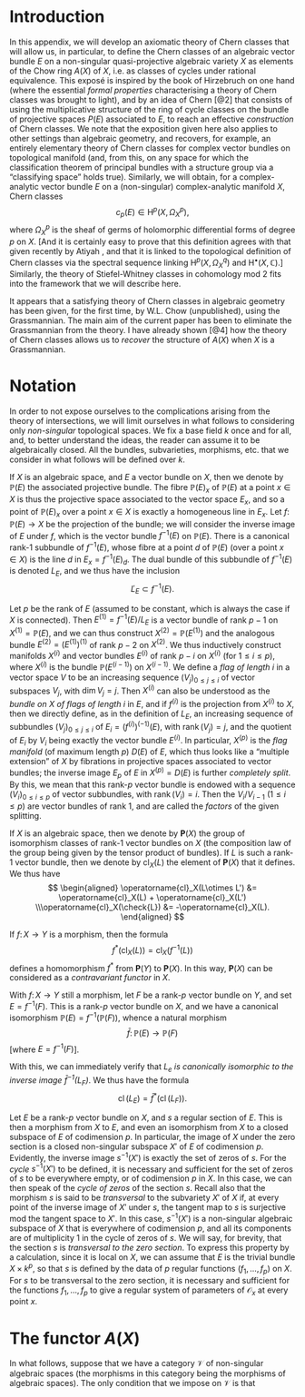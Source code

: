 \providecommand{\HH}{\operatorname{H}}
\providecommand{\rank}{\operatorname{rank}}
\providecommand{\cl}{\operatorname{cl}}
\providecommand{\PP}{\mathbf{P}}

\providecommand{\scr}[1]{{\mathscr{#1}}}
\renewcommand{\cal}[1]{{\mathcal{#1}}}

\renewcommand{\geq}{\geqslant}
\renewcommand{\leq}{\leqslant}

# Introduction {-}

\oldpage{137}

In this appendix, we will develop an axiomatic theory of Chern classes that will allow us, in particular, to define the Chern classes of an algebraic vector bundle $E$ on a non-singular quasi-projective algebraic variety $X$ as elements of the Chow ring $A(X)$ of $X$, i.e. as classes of cycles under rational equivalence.
This exposé is inspired by the book of Hirzebruch on one hand (where the essential _formal properties_ characterising a theory of Chern classes was brought to light), and by an idea of Chern [@2] that consists of using the multiplicative structure of the ring of cycle classes on the bundle of projective spaces $P(E)$ associated to $E$, to reach an effective _construction_ of Chern classes.
We note that the exposition given here also applies to other settings than algebraic geometry, and recovers, for example, an entirely elementary theory of Chern classes for complex vector bundles on topological manifold (and, from this, on any space for which the classification theorem of principal bundles with a structure group via a "classifying space" holds true).
Similarly, we will obtain, for a complex-analytic vector bundle $E$ on a (non-singular) complex-analytic manifold $X$, Chern classes
$$
  c_p(E) \in \HH^p(X,\Omega_X^p),
$$
where $\Omega_X^p$ is the sheaf of germs of holomorphic differential forms of degree $p$ on $X$.
[And it is certainly easy to prove that this definition agrees with that given recently by Atiyah \cite{1}, and that it is linked to the topological definition of Chern classes via the spectral sequence linking $\HH^p(X,\Omega_X^q)$ and $\HH^\bullet(X,\mathbb{C})$.]
Similarly, the theory of Stiefel-Whitney classes in cohomology mod $2$ fits into the framework that we will describe here.

\oldpage{138}

It appears that a satisfying theory of Chern classes in algebraic geometry has been given, for the first time, by W.L. Chow (unpublished), using the Grassmannian.
The main aim of the current paper has been to eliminate the Grassmannian from the theory.
I have already shown [@4] how the theory of Chern classes allows us to _recover_ the structure of $A(X)$ when $X$ is a Grassmannian.


# Notation {#section-1}

In order to not expose ourselves to the complications arising from the theory of intersections, we will limit ourselves in what follows to considering only _non-singular_ topological spaces.
We fix a base field $k$ once and for all, and, to better understand the ideas, the reader can assume it to be algebraically closed.
All the bundles, subvarieties, morphisms, etc. that we consider in what follows will be defined over $k$.

If $X$ is an algebraic space, and $E$ a vector bundle on $X$, then we denote by $\mathbb{P}(E)$ the associated projective bundle.
The fibre $\mathbb{P}(E)_x$ of $\mathbb{P}(E)$ at a point $x\in X$ is thus the projective space associated to the vector space $E_x$, and so a point of $\mathbb{P}(E)_x$ over a point $x\in X$ is exactly a homogeneous line in $E_x$.
Let $f\colon\mathbb{P}(E)\to X$ be the projection of the bundle;
we will consider the inverse image of $E$ under $f$, which is the vector bundle $f^{-1}(E)$ on $\mathbb{P}(E)$.
There is a canonical rank-$1$ subbundle of $f^{-1}(E)$, whose fibre at a point $d$ of $\mathbb{P}(E)$ (over a point $x\in X$) is the line $d$ in $E_x=f^{-1}(E)_d$.
The dual bundle of this subbundle of $f^{-1}(E)$ is denoted $L_E$, and we thus have the inclusion
$$
  \check{L}_E \subset f^{-1}(E).
$$

Let $p$ be the rank of $E$ (assumed to be constant, which is always the case if $X$ is connected).
Then $E^{(1)}=f^{-1}(E)/L_E$ is a vector bundle of rank $p-1$ on $X^{(1)}=\mathbb{P}(E)$, and we can thus construct $X^{(2)}=\mathbb{P}(E^{(1)})$ and the analogous bundle $E^{(2)}=(E^{(1)})^{(1)}$ of rank $p-2$ on $X^{(2)}$.
We thus inductively construct manifolds $X^{(i)}$ and vector bundles $E^{(i)}$ of rank $p-i$ on $X^{(i)}$ (for $1\leq i\leq p$), where $X^{(i)}$ is the bundle $\mathbb{P}(E^{(i-1)})$ on $X^{(i-1)}$.
We define a _flag of length $i$_ in a vector space $V$ to be an increasing sequence $(V_j)_{0\leq j\leq i}$ of vector subspaces $V_j$, with $\dim V_j=j$.
Then $X^{(i)}$ can also be understood as the _bundle on $X$ of flags of length $i$_ in $E$, and if $f^{(i)}$ is the projection from $X^{(i)}$ to $X$, then we directly define, as in the definition of $L_E$, an increasing sequence of subbundles $(V_j)_{0\leq j\leq i}$ of $E_i=(f^{(i)})^{(-1)}(E)$, with $\rank(V_j)=j$, and the quotient of $E_i$ by $V_i$ being exactly the vector bundle $E^{(i)}$.
In particular, $X^{(p)}$ is the _flag manifold_ (of maximum length $p$) $D(E)$ of $E$, which thus looks like a "multiple extension" of $X$ by fibrations in projective spaces associated to vector bundles;
the inverse image $E_p$ of $E$ in $X^{(p)}=D(E)$ is further _completely split_.
By this, we mean that this rank-$p$ vector bundle is endowed with a sequence $(V_i)_{0\leq i\leq p}$ of vector subbundles,
with $\rank(V_i)=i$.
Then the $V_i/V_{i-1}$ ($1\leq i\leq p$) are vector bundles of rank $1$, and are called the _factors_ of the given splitting.

\oldpage{139}

If $X$ is an algebraic space, then we denote by $\PP(X)$ the group of isomorphism classes of rank-$1$ vector bundles on $X$ (the composition law of the group being given by the tensor product of bundles).
If $L$ is such a rank-$1$ vector bundle, then we denote by $\cl_X(L)$ the element of $\PP(X)$ that it defines.
We thus have
$$
  \begin{aligned}
    \cl_X(L\otimes L') &= \cl_X(L) + \cl_X(L')
  \\\cl_X(\check{L}) &= -\cl_X(L).
  \end{aligned}
$$

If $f\colon X\to Y$ is a morphism, then the formula
$$
  f^*(\cl_X(L)) = \cl_X(f^{-1}(L))
$$
defines a homomorphism $f^*$ from $\PP(Y)$ to $\PP(X)$.
In this way, $\PP(X)$ can be considered as a _contravariant functor_ in $X$.

With $f\colon X\to Y$ still a morphism, let $F$ be a rank-$p$ vector bundle on $Y$, and set $E=f^{-1}(F)$.
This is a rank-$p$ vector bundle on $X$, and we have a canonical isomorphism $\mathbb{P}(E)=f^{-1}(\mathbb{P}(F))$, whence a natural morphism
$$
  \bar{f}\colon \mathbb{P}(E) \to \mathbb{P}(F)
$$
[where $E=f^{-1}(F)$].

With this, we can immediately verify that _$L_e$ is canonically isomorphic to the inverse image $\bar{f}^{-1}(L_F)$_.
We thus have the formula
$$
  \cl(L_E) = \bar{f}^*(\cl(L_F)).
$$

Let $E$ be a rank-$p$ vector bundle on $X$, and $s$ a regular section of $E$.
This is then a morphism from $X$ to $E$, and even an isomorphism from $X$ to a closed subspace of $E$ of codimension $p$.
In particular, the image of $X$ under the zero section is a closed non-singular subspace $X'$ of $E$ of codimension $p$.
Evidently, the inverse image $s^{-1}(X')$ is exactly the set of zeros of $s$.
For the _cycle_ $s^{-1}(X')$ to be defined, it is necessary and sufficient for the set of zeros of $s$ to be everywhere empty, or of codimension $p$ in $X$.
In this case, we can then speak of the _cycle of zeros_ of the section $s$.
Recall also that the morphism $s$ is said to be _transversal_ to the subvariety $X'$ of $X$ if, at every point of the inverse image of $X'$ under $s$, the tangent map to $s$ is surjective mod the tangent space to $X'$.
In this case, $s^{-1}(X')$ is a non-singular algebraic subspace of $X$ that is everywhere of codimension $p$, and all its components are of multiplicity $1$ in the cycle of zeros of $s$.
We will say, for brevity, that the section $s$ is _transversal to the zero section_.
To express this property by a calculation, since it is local on $X$, we can assume that $E$ is the trivial bundle $X\times k^p$, so that $s$ is defined by the data of $p$ regular functions $(f_1,\ldots,f_p)$ on $X$.
For $s$ to be transversal to the zero section, it is necessary and sufficient for the functions $f_1,\ldots,f_p$ to give a regular system of parameters of $\scr{O}_x$ at every point $x$.


# The functor $A(X)$ {#section-2}

\oldpage{140}

In what follows, suppose that we have a category $\cal{V}$ of non-singular algebraic spaces (the morphisms in this category being the morphisms of algebraic spaces).
The only condition that we impose on $\cal{V}$ is that
